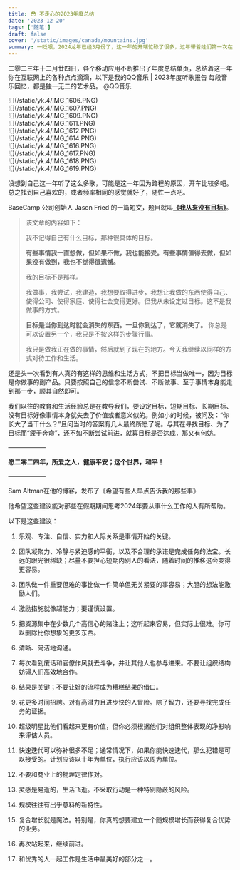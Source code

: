 ```yaml
---
title: 😳 不走心的2023年度总结
date: '2023-12-20'
tags: ['随笔']
draft: false 
cover: '/static/images/canada/mountains.jpg'
summary: 一眨眼，2024龙年已经3月份了，这一年的开端忙碌了很多，过年带着娃们第一次在自己的老家农村过了个年，小孩子们由于是第一次在农村的环境里过年，整个人都是非常放松的状态，而且体验了很多在城市里过年不轻易体验到的东西。例如亲手为秧歌队打鼓、敲锣，亲眼参与到秧歌队的活动中等，孩子们感到很新奇，也很好玩。我个人总是想着能让小朋友在学业还不是那么重的情况下，多去体验生活，感受不一样的氛围，今年也算是实现了。当然放烟花在农村必不可少，城市里高楼大厦、铜墙铁壁，放烟花总感觉缺少点什么，不是那么自由自在，在农村的空地，在不烧着自己的情况下，你可以随心所欲的放烟花，不管是大的小的，点着的那一瞬间，就是快乐的开始，小朋友们看着不同声音、不同形状的烟花绽放，也是哇声一片，大人们也被这一声声的哇声所感染，笑意满面，忘却了所有。...
---
```

 
 
二零二三年十二月廿四日，各个移动应用不断推出了年度总结单页，总结着这一年你在互联网上的各种点点滴滴，以下是我的QQ音乐 | 2023年度听歌报告 每段音乐回忆，都是独一无二的艺术品。  @QQ音乐


<div className="-mx-2 flex flex-wrap overflow-hidden xl:-mx-2">
  <div className="my-1 w-full object-cover overflow-hidden px-2 xl:my-1 xl:w-1/2 xl:px-2 hover:scale-105 transition-all duration-500 cursor-pointer">
    ![](/static/yk.4/IMG_1606.PNG)
  </div>
  <div className="my-1 w-full object-cover overflow-hidden px-2 xl:my-1 xl:w-1/2 xl:px-2 hover:scale-105 transition-all duration-500 cursor-pointer">
    ![](/static/yk.4/IMG_1607.PNG)
  </div>
  <div className="my-1 w-full object-cover overflow-hidden px-2 xl:my-1 xl:w-1/2 xl:px-2 hover:scale-105 transition-all duration-500 cursor-pointer">
    ![](/static/yk.4/IMG_1609.PNG)
  </div>
  <div className="my-1 w-full object-cover overflow-hidden px-2 xl:my-1 xl:w-1/2 xl:px-2 hover:scale-105 transition-all duration-500 cursor-pointer">
    ![](/static/yk.4/IMG_1611.PNG)
  </div>
  <div className="my-1 w-full object-cover overflow-hidden px-2 xl:my-1 xl:w-1/2 xl:px-2 hover:scale-105 transition-all duration-500 cursor-pointer">
    ![](/static/yk.4/IMG_1612.PNG)
  </div>
  <div className="my-1 w-full object-cover overflow-hidden px-2 xl:my-1 xl:w-1/2 xl:px-2 hover:scale-105 transition-all duration-500 cursor-pointer">
    ![](/static/yk.4/IMG_1614.PNG)
  </div>
  <div className="my-1 w-full object-cover overflow-hidden px-2 xl:my-1 xl:w-1/2 xl:px-2 hover:scale-105 transition-all duration-500 cursor-pointer">
    ![](/static/yk.4/IMG_1616.PNG)
  </div>
  <div className="my-1 w-full object-cover overflow-hidden px-2 xl:my-1 xl:w-1/2 xl:px-2 hover:scale-105 transition-all duration-500 cursor-pointer">
    ![](/static/yk.4/IMG_1617.PNG)
  </div>
  <div className="my-1 w-full object-cover overflow-hidden px-2 xl:my-1 xl:w-1/2 xl:px-2 hover:scale-105 transition-all duration-500 cursor-pointer">
    ![](/static/yk.4/IMG_1618.PNG)
  </div>
  <div className="my-1 w-full object-cover overflow-hidden px-2 xl:my-1 xl:w-1/2 xl:px-2 hover:scale-105 transition-all duration-500 cursor-pointer">
    ![](/static/yk.4/IMG_1619.PNG)
  </div>
</div>
 
没想到自己这一年听了这么多歌，可能是这一年因为路程的原因，开车比较多吧。总之找到自己喜欢的，或者频率相同的感觉就好了，随性一点吧。

BaseCamp 公司创始人 Jason Fried 的一篇短文，题目就叫[**《我从来没有目标》**](https://m.signalvnoise.com/ive-never-had-a-goal/)。

> 该文章的内容如下：
> 
> 我不记得自己有什么目标，那种很具体的目标。
>
> **有些事情我一直想做，但如果不做，我也能接受。有些事情值得去做，但如果没有做到，我也不觉得很遗憾。**
>
> 我的目标不是那样。
>
> 我做事，我尝试，我建造，我想要取得进步，我想让我做的东西使得自己、使得公司、使得家庭、使得社会变得更好。但我从未设定过目标。这不是我做事的方式。
>
> **目标是当你到达时就会消失的东西。一旦你到达了，它就消失了。** 你总是可以设置另一个，我只是不按这样的步骤行事。
>
> 我只是做我正在做的事情，然后就到了现在的地方。今天我继续以同样的方式对待工作和生活。

还是头一次看到有人真的有这样的思维和生活方式，不把目标当做唯一，因为目标是你做事的副产品。只要按照自己的信念不断尝试、不断做事、至于事情本身能走到那一步，顺其自然即可。

我们以往的教育和生活经验总是在教导我们，要设定目标，短期目标、长期目标、没有目标好像事情本身就失去了价值或者意义似的。例如小的时候，被问及：“你长大了当干什么？”且问当时的答案有几人最终所愿了呢。与其在寻找目标、为了目标而“疲于奔命”，还不如不断尝试前进，就算目标是否达成，那又有何妨。

——————

**愿二零二四年，所爱之人，健康平安；这个世界，和平！**

——————

Sam Altman在他的博客，发布了《希望有些人早点告诉我的那些事》

他希望这些建议能对那些在假期期间思考2024年要从事什么工作的人有所帮助。

以下是这些建议：

1. 乐观、专注、自信、实力和人际关系是事情开始的关键。

2. 团队凝聚力、冷静与紧迫感的平衡，以及不合理的承诺是完成任务的法宝。长远的眼光很稀缺；尽量不要担心短期内别人的看法，随着时间的推移这会变得更容易。

3. 团队做一件重要但难的事比做一件简单但无关紧要的事容易；大胆的想法能激励人们。

4. 激励措施就像超能力；要谨慎设置。

5. 把资源集中在少数几个高信心的赌注上；这听起来容易，但实际上很难。你可以删除比你想象的更多东西。

6. 清晰、简洁地沟通。

7. 每次看到废话和官僚作风就去斗争，并让其他人也参与进来。不要让组织结构妨碍人们高效地合作。

8. 结果是关键；不要让好的流程成为糟糕结果的借口。

9. 花更多时间招聘。对有高潜力且进步快的人冒险。除了智力，还要寻找完成任务的证据。

10. 超级明星比他们看起来更有价值，但你必须根据他们对组织整体表现的净影响来评估人员。

11. 快速迭代可以弥补很多不足；通常情况下，如果你能快速迭代，那么犯错是可以接受的。计划应该以十年为单位，执行应该以周为单位。

12. 不要和商业上的物理定律作对。

13. 灵感是易逝的，生活飞逝。不采取行动是一种特别隐蔽的风险。

14. 规模往往有出乎意料的新特性。

15. 复合增长就是魔法。特别是，你真的想要建立一个随规模增长而获得复合优势的业务。

16. 再次站起来，继续前进。

17. 和优秀的人一起工作是生活中最美好的部分之一。